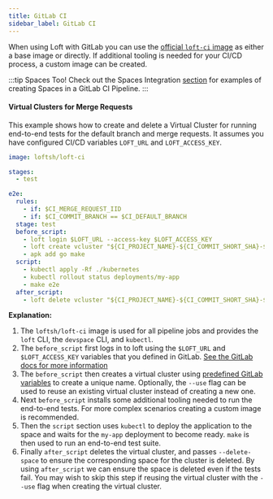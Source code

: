 ```yaml
---
title: GitLab CI
sidebar_label: GitLab CI
---
```


When using Loft with GitLab you can use the
[official `loft-ci` image](https://hub.docker.com/r/loftsh/loft-ci) as either a base image or
directly. If additional tooling is needed for your CI/CD process, a custom image can be created.


:::tip Spaces Too!
Check out the Spaces Integration [section](../spaces/gitlab-ci) for
examples of creating Spaces in a GitLab CI Pipeline.
:::


#### Virtual Clusters for Merge Requests

This example shows how to create and delete a Virtual Cluster for running end-to-end tests for
the default branch and merge requests. It assumes you have configured CI/CD variables `LOFT_URL`
and `LOFT_ACCESS_KEY`.

```yaml
image: loftsh/loft-ci

stages:
  - test

e2e:
  rules:
    - if: $CI_MERGE_REQUEST_IID
    - if: $CI_COMMIT_BRANCH == $CI_DEFAULT_BRANCH
  stage: test
  before_script:
    - loft login $LOFT_URL --access-key $LOFT_ACCESS_KEY
    - loft create vcluster "${CI_PROJECT_NAME}-${CI_COMMIT_SHORT_SHA}-${CI_PIPELINE_ID}" --use
    - apk add go make
  script:
    - kubectl apply -Rf ./kubernetes
    - kubectl rollout status deployments/my-app
    - make e2e
  after_script:
    - loft delete vcluster "${CI_PROJECT_NAME}-${CI_COMMIT_SHORT_SHA}-${CI_PIPELINE_ID}" --delete-space

```

**Explanation:**
1. The `loftsh/loft-ci` image is used for all pipeline jobs and provides the `loft` CLI, the
`devspace` CLI, and `kubectl`.
2. The `before_script` first logs in to loft using the `$LOFT_URL` and `$LOFT_ACCESS_KEY`
variables that you defined in GitLab.
[See the GitLab docs for more information](https://docs.gitlab.com/ee/ci/variables/)
3. The `before_script` then creates a virtual cluster using
[predefined GitLab variables](https://docs.gitlab.com/ee/ci/variables/predefined_variables.html)
to create a unique name. Optionally, the `--use` flag can be used to reuse an existing virtual cluster instead of creating a new one.
4. Next `before_script` installs some additional tooling needed to run the end-to-end tests. For
more complex scenarios creating a custom image is recommended.
5. Then the `script` section uses `kubectl` to deploy the application to the space and waits for
the `my-app` deployment to become ready. `make` is then used to run an end-to-end test suite.
6. Finally `after_script` deletes the virtual cluster, and passes `--delete-space` to ensure the
corresponding space for the cluster is deleted. By using `after_script` we can ensure the space
is deleted even if the tests fail. You may wish to skip this step if reusing the virtual cluster with the `--use` flag when creating the virtual cluster.